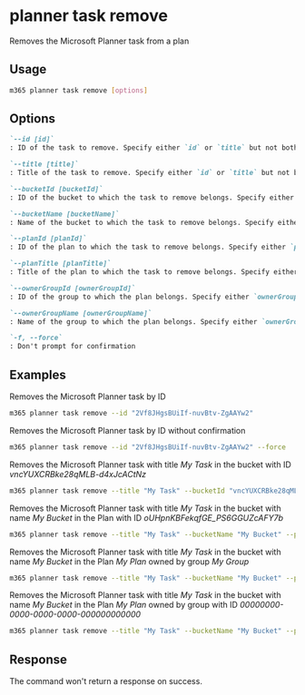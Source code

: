 
# planner task remove

Removes the Microsoft Planner task from a plan

## Usage

```sh
m365 planner task remove [options]
```

## Options

```md definition-list
`--id [id]`
: ID of the task to remove. Specify either `id` or `title` but not both.

`--title [title]`
: Title of the task to remove. Specify either `id` or `title` but not both.

`--bucketId [bucketId]`
: ID of the bucket to which the task to remove belongs. Specify either `bucketId` or `bucketName` but not both.

`--bucketName [bucketName]`
: Name of the bucket to which the task to remove belongs. Specify either `bucketId` or `bucketName` but not both.

`--planId [planId]`
: ID of the plan to which the task to remove belongs. Specify either `planId` or `planTitle` when using `title`.

`--planTitle [planTitle]`
: Title of the plan to which the task to remove belongs. Specify either `planId` or `planTitle` when using `title`.

`--ownerGroupId [ownerGroupId]`
: ID of the group to which the plan belongs. Specify either `ownerGroupId` or `ownerGroupName` when using `planTitle`.

`--ownerGroupName [ownerGroupName]`
: Name of the group to which the plan belongs. Specify either `ownerGroupId` or `ownerGroupName` when using `planTitle`.

`-f, --force`
: Don't prompt for confirmation
```

<Global />

## Examples

Removes the Microsoft Planner task by ID

```sh
m365 planner task remove --id "2Vf8JHgsBUiIf-nuvBtv-ZgAAYw2"
```

Removes the Microsoft Planner task by ID without confirmation

```sh
m365 planner task remove --id "2Vf8JHgsBUiIf-nuvBtv-ZgAAYw2" --force
```

Removes the Microsoft Planner task with title _My Task_ in the bucket with ID _vncYUXCRBke28qMLB-d4xJcACtNz_

```sh
m365 planner task remove --title "My Task" --bucketId "vncYUXCRBke28qMLB-d4xJcACtNz" 
```

Removes the Microsoft Planner task with title _My Task_ in the bucket with name _My Bucket_ in the Plan with ID _oUHpnKBFekqfGE_PS6GGUZcAFY7b_

```sh
m365 planner task remove --title "My Task" --bucketName "My Bucket" --planId "oUHpnKBFekqfGE_PS6GGUZcAFY7b"
```

Removes the Microsoft Planner task with title _My Task_ in the bucket with name _My Bucket_ in the Plan _My Plan_ owned by group _My Group_

```sh
m365 planner task remove --title "My Task" --bucketName "My Bucket" --planTitle "My Plan" --ownerGroupName "My Group"
```

Removes the Microsoft Planner task with title _My Task_ in the bucket with name _My Bucket_ in the Plan _My Plan_ owned by group with ID _00000000-0000-0000-0000-000000000000_

```sh
m365 planner task remove --title "My Task" --bucketName "My Bucket" --planTitle "My Plan" --ownerGroupId "00000000-0000-0000-0000-000000000000"
```

## Response

The command won't return a response on success.
